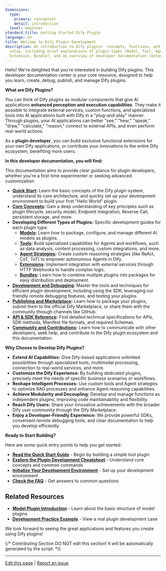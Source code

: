 ```yaml
---
dimensions:
  type:
    primary: conceptual
    detail: introduction
  level: beginner
standard_title: Getting Started Dify Plugin
language: en
title: Welcome to Dify Plugin Development
description: An introduction to Dify plugins' concepts, functions, and development
  value, including brief explanations of plugin types (Model, Tool, Agent Strategy,
  Extension, Bundle), and an overview of developer documentation contents.
---
```


Hello! We're delighted that you're interested in building Dify plugins. This developer documentation center is your core resource, designed to help you learn, create, debug, publish, and manage Dify plugins.

**What are Dify Plugins?**

You can think of Dify plugins as modular components that give AI applications **enhanced perception and execution capabilities**. They make it possible to integrate external services, custom functions, and specialized tools into AI applications built with Dify in a "plug-and-play" manner. Through plugins, your AI applications can better "see," "hear," "speak," "draw," "calculate," "reason," connect to external APIs, and even perform real-world actions.

As a **plugin developer**, you can build exclusive functional extensions for your own Dify applications, or contribute your innovations to the entire Dify ecosystem, benefiting more users.

**In this developer documentation, you will find:**

This documentation aims to provide clear guidance for plugin developers, whether you're a first-time experimenter or seeking advanced customization:

-   **[Quick Start](/plugin-dev-en/0211-getting-started-dify-tool):** Learn the basic concepts of the Dify plugin system, understand its core architecture, and quickly set up your development environment to build your first "Hello World" plugin.
-   **[Core Concepts](/plugin-dev-en/0131-cheatsheet):** Gain a deep understanding of key principles such as plugin lifecycle, security model, Endpoint Integration, Reverse Call, persistent storage, and more.
-   **Developing Different Types of Plugins:** Specific development guides for each plugin type:
    -   **[Models](/plugin-dev-en/0211-getting-started-new-model):** Learn how to package, configure, and manage different AI models as plugins.
    -   **[Tools](/plugin-dev-en/0211-getting-started-dify-tool):** Build specialized capabilities for Agents and workflows, such as data analysis, content processing, custom integrations, and more.
    -   **[Agent Strategies](/plugin-dev-en/9433-agent-strategy-plugin):** Create custom reasoning strategies (like ReAct, CoT, ToT) to empower autonomous Agents in Dify.
    -   **[Extensions](/plugin-dev-en/9231-extension-plugin):** Implement integration with external services through HTTP Webhooks to handle complex logic.
    -   **[Bundles](/plugin-dev-en/9241-bundle):** Learn how to combine multiple plugins into packages for easy distribution and deployment.
-   **[Development and Debugging](/plugin-dev-en/0411-remote-debug-a-plugin):** Master the tools and techniques for efficient plugin development, including using the SDK, leveraging our friendly remote debugging features, and testing your plugins.
-   **[Publishing and Marketplace](/plugin-dev-en/0321-release-overview):** Learn how to package your plugins, submit them to the official Dify Marketplace, or share them with the community through channels like GitHub.
-   **[API & SDK Reference](/plugin-dev-en/0411-general-specifications):** Find detailed technical specifications for APIs, SDK methods, Manifest file formats, and required Schemas.
-   **[Community and Contributions](/plugin-dev-en/0312-contributor-covenant-code-of-conduct):** Learn how to communicate with other developers, seek help, and contribute to the Dify plugin ecosystem and this documentation.

**Why Choose to Develop Dify Plugins?**

-   **Extend AI Capabilities:** Give Dify-based applications unlimited possibilities through specialized tools, multimodal processing, connection to real-world services, and more.
-   **Customize the Dify Experience:** By building dedicated plugins, precisely meet the needs of specific business scenarios or workflows.
-   **Reshape Intelligent Processes:** Use custom tools and Agent strategies to optimize RAG processes and enhance Agent reasoning capabilities.
-   **Achieve Modularity and Decoupling:** Develop and manage functions as independent plugins, improving code maintainability and flexibility.
-   **Reach Dify Users:** Share your innovative achievements with the broader Dify user community through the Dify Marketplace.
-   **Enjoy a Developer-Friendly Experience:** We provide powerful SDKs, convenient remote debugging tools, and clear documentation to help you develop efficiently.

**Ready to Start Building?**

Here are some quick entry points to help you get started:

-   **[Read the Quick Start Guide](/plugin-dev-en/0211-getting-started-dify-tool)** - Begin by building a simple tool plugin
-   **[Explore the Plugin Development Cheatsheet](/plugin-dev-en/0131-cheatsheet)** - Understand core concepts and common commands
-   **[Initialize Your Development Environment](/plugin-dev-en/0221-initialize-development-tools)** - Set up your development environment
-   **[Check the FAQ](/plugin-dev-en/0331-faq)** - Get answers to common questions

## Related Resources

-   **[Model Plugin Introduction](/plugin-dev-en/0411-model-plugin-introduction)** - Learn about the basic structure of model plugins
-   **[Development Practice Example](/plugin-dev-en/0432-develop-a-slack-bot-plugin)** - View a real plugin development case

We look forward to seeing the great applications and features you create using Dify plugins!

{/*
Contributing Section
DO NOT edit this section!
It will be automatically generated by the script.
*/}

---

[Edit this page](https://github.com/langgenius/dify-docs/edit/main/plugin-dev-en/0111-getting-started-dify-plugin.mdx) | [Report an issue](https://github.com/langgenius/dify-docs/issues/new?template=docs.yml)

